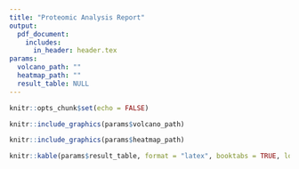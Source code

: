 ```yaml
---
title: "Proteomic Analysis Report"
output: 
  pdf_document:
    includes:
      in_header: header.tex
params:
  volcano_path: ""
  heatmap_path: ""
  result_table: NULL
---
```



```r
knitr::opts_chunk$set(echo = FALSE)
```

```r
knitr::include_graphics(params$volcano_path)
```

```r
knitr::include_graphics(params$heatmap_path)
```

```r
knitr::kable(params$result_table, format = "latex", booktabs = TRUE, longtable = TRUE)
```



